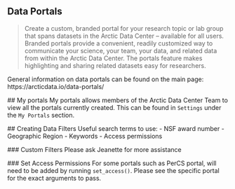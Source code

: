 ## Data Portals

> Create a custom, branded portal for your research topic or lab group that spans datasets in the Arctic Data Center – available for all users. Branded portals provide a convenient, readily customized way to communicate your science, your team, your data, and related data from within the Arctic Data Center. The portals feature makes highlighting and sharing related datasets easy for researchers.

General information on data portals can be found on the main page:  https://arcticdata.io/data-portals/
 
 ## My portals
  My portals allows members of the Arctic Data Center Team to view all the portals currently created. This can be found in `Settings` under the `My Portals` section.
  
 ## Creating Data Filters
 Useful search terms to use:
 - NSF award number
 - Geographic Region
 - Keywords
 - Access permissions
 
 ### Custom Filters
 Please ask Jeanette for more assistance
 
 ### Set Access Permissions
 For some portals such as PerCS portal, will need to be added by running `set_access()`. Please see the specific portal for the exact arguments to pass.
 
